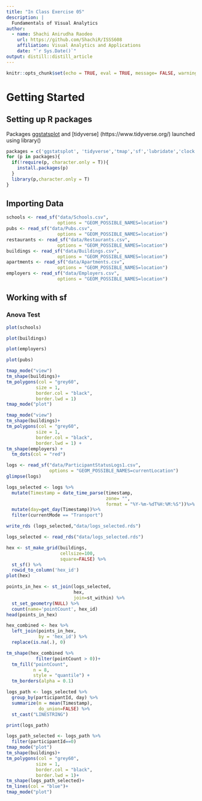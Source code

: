 ```yaml
---
title: "In Class Exercise 05"
description: |
  Fundamentals of Visual Analytics
author:
  - name: Shachi Anirudha Raodeo 
    url: https://github.com/ShachiR/ISSS608
    affiliation: Visual Analytics and Applications
    date: "`r Sys.Date()`"
output: distill::distill_article
---
```


```r
knitr::opts_chunk$set(echo = TRUE, eval = TRUE, message= FALSE, warning= FALSE, fig.retina = 3)
```

# Getting Started

## Setting up R packages

Packages [ggstatsplot](https://www.rdocumentation.org/packages/ggstatsplot/versions/0.9.1) and [tidyverse] (https://www.tidyverse.org/) launched using library()

```r
packages = c('ggstatsplot', 'tidyverse','tmap','sf','lubridate','clock','sftime','rmarkdown')
for (p in packages){
  if(!require(p, character.only = T)){
    install.packages(p)
  }
  library(p,character.only = T)
}
```

## Importing Data
```r
schools <- read_sf("data/Schools.csv", 
                   options = "GEOM_POSSIBLE_NAMES=location")
pubs <- read_sf("data/Pubs.csv", 
                   options = "GEOM_POSSIBLE_NAMES=location")
restaurants <- read_sf("data/Restaurants.csv", 
                   options = "GEOM_POSSIBLE_NAMES=location")
buildings <- read_sf("data/Buildings.csv", 
                   options = "GEOM_POSSIBLE_NAMES=location")
apartments <- read_sf("data/Apartments.csv", 
                   options = "GEOM_POSSIBLE_NAMES=location")
employers <- read_sf("data/Employers.csv", 
                   options = "GEOM_POSSIBLE_NAMES=location")


```

## Working with sf

### Anova Test

```r
plot(schools)
```

```r
plot(buildings)
```
```r
plot(employers)
```
```r
plot(pubs)
```
```r
tmap_mode("view")
tm_shape(buildings)+
tm_polygons(col = "grey60",
           size = 1,
           border.col = "black",
           border.lwd = 1)
tmap_mode("plot")
```

```r
tmap_mode("view")
tm_shape(buildings)+
tm_polygons(col = "grey60",
           size = 1,
           border.col = "black",
           border.lwd = 1) +
tm_shape(employers) +
  tm_dots(col = "red")
```

```r
logs <- read_sf("data/ParticipantStatusLogs1.csv", 
                options = "GEOM_POSSIBLE_NAMES=currentLocation")
glimpse(logs)
```
```r
logs_selected <- logs %>%
  mutate(Timestamp = date_time_parse(timestamp,
                                     zone= "",
                                     format = "%Y-%m-%dT%H:%M:%S"))%>%
  mutate(day=get_day(Timestamp))%>%
  filter(currentMode == "Transport")
```

```r
write_rds (logs_selected,"data/logs_selected.rds")

```

```r
logs_selected <- read_rds("data/logs_selected.rds")
```

```r
hex <- st_make_grid(buildings, 
                    cellsize=100, 
                    square=FALSE) %>%
  st_sf() %>%
  rowid_to_column('hex_id')
plot(hex)
```

```r
points_in_hex <- st_join(logs_selected, 
                         hex, 
                         join=st_within) %>%
  st_set_geometry(NULL) %>%
  count(name='pointCount', hex_id)
head(points_in_hex)
```

```r
hex_combined <- hex %>%
  left_join(points_in_hex, 
            by = 'hex_id') %>%
  replace(is.na(.), 0)
```

```r
tm_shape(hex_combined %>%
           filter(pointCount > 0))+
  tm_fill("pointCount",
          n = 8,
          style = "quantile") +
  tm_borders(alpha = 0.1)
```

```r
logs_path <- logs_selected %>%
  group_by(participantId, day) %>%
  summarize(m = mean(Timestamp), 
            do_union=FALSE) %>%
  st_cast("LINESTRING")
```

```r
print(logs_path)
```

```r
logs_path_selected <- logs_path %>%
  filter(participantId==0)
tmap_mode("plot")
tm_shape(buildings)+
tm_polygons(col = "grey60",
           size = 1,
           border.col = "black",
           border.lwd = 1)+
tm_shape(logs_path_selected)+
tm_lines(col = "blue")+
tmap_mode("plot")
```